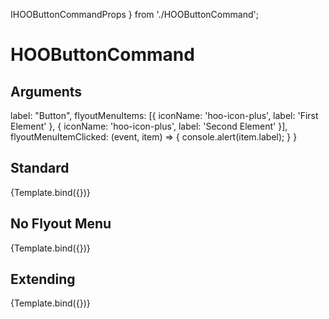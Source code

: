   IHOOButtonCommandProps
} from './HOOButtonCommand';

<Meta title="Atoms/Buttons/HOOButtonCommand" component={HOOButtonCommand} />

# HOOButtonCommand

## Arguments

<ArgsTable of={HOOButtonCommand} />

  label: "Button",
  flyoutMenuItems: [{ iconName: 'hoo-icon-plus', label: 'First Element' }, { iconName: 'hoo-icon-plus', label: 'Second Element' }],
  flyoutMenuItemClicked: (event, item) => {
    console.alert(item.label);
  }
}

## Standard
<Canvas>
  <Story 
    name="Standard"
    args = { 
      (function () {
        symset.initSymbols();
        const mergedArgs = JSON.parse(JSON.stringify(DefaultParams));
        return mergedArgs;
      })()
    }>
    {Template.bind({})}
  </Story>
</Canvas>

## No Flyout Menu
<Canvas>
  <Story 
    name="NoFlyoutMenu"
    args = { 
      (function () {
        const mergedArgs = JSON.parse(JSON.stringify(DefaultParams));
        mergedArgs["flyoutMenuItems"] = [];
        delete mergedArgs["flyoutMenuItemClicked"];
        return mergedArgs;
      })()
    }>
    {Template.bind({})}
  </Story>
</Canvas>

## Extending
<Canvas>
  <Story 
    name="Extending"
    args = { 
      (function () {
        const mergedArgs = JSON.parse(JSON.stringify(DefaultParams));
        mergedArgs["rootElementAttributes"] = { style: { backgroundColor: "red" } };
        return mergedArgs;
      })()
    }>
    {Template.bind({})}
  </Story>
</Canvas>
